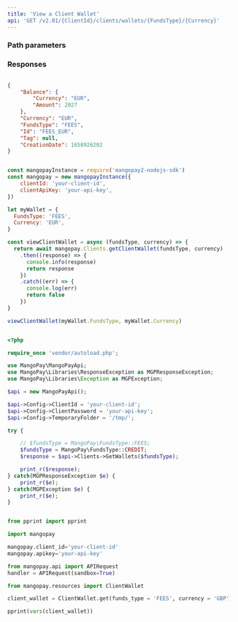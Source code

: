 ```yaml
---
title: 'View a Client Wallet'  
api: 'GET /v2.01/{ClientId}/clients/wallets/{FundsType}/{Currency}'  
---
```


  

### Path parameters  

<FundsType />  

<Currency />  

### Responses  

<AccordionGroup><Accordion title="200">  

<BalanceResponse />  

<Currency23Response />  

<FundsTypeResponse />  

<Id5Response />  

<Tag7Response />  

<CreationDate1Response /></Accordion></AccordionGroup>  

<ResponseExample>  

```json 200  

{
    "Balance": {
        "Currency": "EUR",
        "Amount": 2027
    },
    "Currency": "EUR",
    "FundsType": "FEES",
    "Id": "FEES_EUR",
    "Tag": null,
    "CreationDate": 1658926202
}  

 ```  

</ResponseExample>  

<RequestExample>  
  
```javascript NodeJS  

const mangopayInstance = require('mangopay2-nodejs-sdk')
const mangopay = new mangopayInstance({
    clientId: 'your-client-id',
    clientApiKey: 'your-api-key',
})

let myWallet = {
  FundsType: 'FEES',
  Currency: 'EUR',
}

const viewClientWallet = async (fundsType, currency) => {
  return await mangopay.Clients.getClientWallet(fundsType, currency)
    .then((response) => {
      console.info(response)
      return response
    })
    .catch((err) => {
      console.log(err)
      return false
    })
}

viewClientWallet(myWallet.FundsType, myWallet.Currency)  
```  

  
```php PHP  

<?php

require_once 'vendor/autoload.php';

use MangoPay\MangoPayApi;
use MangoPay\Libraries\ResponseException as MGPResponseException;
use MangoPay\Libraries\Exception as MGPException;

$api = new MangoPayApi();

$api->Config->ClientId = 'your-client-id';
$api->Config->ClientPassword = 'your-api-key';
$api->Config->TemporaryFolder = '/tmp/';

try {

    // $fundsType = MangoPay\FundsType::FEES;
    $fundsType = MangoPay\FundsType::CREDIT;
    $response = $api->Clients->GetWallets($fundsType);

    print_r($response);
} catch(MGPResponseException $e) {
    print_r($e);
} catch(MGPException $e) {
    print_r($e);
}  
```  

  
```python Python  

from pprint import pprint

import mangopay

mangopay.client_id='your-client-id'
mangopay.apikey='your-api-key'

from mangopay.api import APIRequest
handler = APIRequest(sandbox=True)

from mangopay.resources import ClientWallet

client_wallet = ClientWallet.get(funds_type = 'FEES', currency = 'GBP') 

pprint(vars(client_wallet))  
```  

  
</RequestExample>